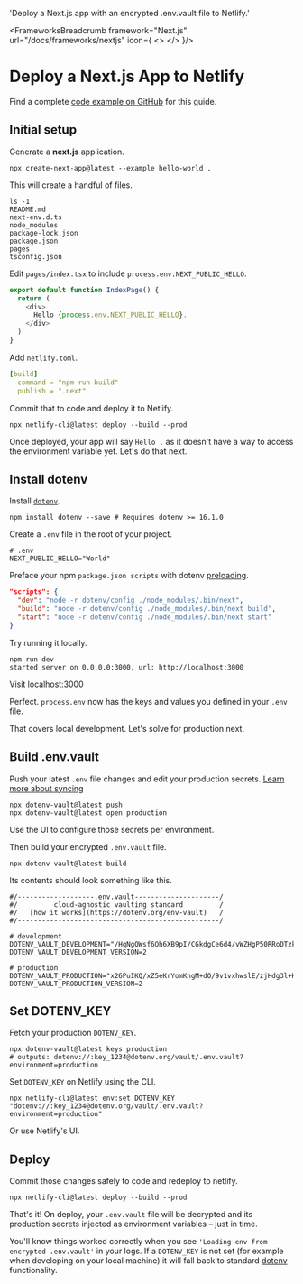 
  'Deploy a Next.js app with an encrypted .env.vault file to Netlify.'

<FrameworksBreadcrumb framework="Next.js" url="/docs/frameworks/nextjs" icon={
  <>
    <NextIcon className="h-9 w-9 text-[#000000] dark:invert"/>
    <NetlifyIcon className="h-9 w-9 text-[#00C7B7]"/>
  </>
}/>
# Deploy a Next.js App to Netlify
<GuideHeading lead={description} />

<Note>
  Find a complete <a href="https://github.com/dotenv-org/examples/tree/master/nextjs/netlify">code example on GitHub</a> for this guide.
</Note>

## Initial setup

Generate a **next.js** application.

```shell
npx create-next-app@latest --example hello-world .
```

This will create a handful of files.

```shell
ls -1
README.md
next-env.d.ts
node_modules
package-lock.json
package.json
pages
tsconfig.json
```

Edit `pages/index.tsx` to include `process.env.NEXT_PUBLIC_HELLO`.

```js {{ title: 'pages/index.tsx' }}
export default function IndexPage() {
  return (
    <div>
      Hello {process.env.NEXT_PUBLIC_HELLO}.
    </div>
  )
}
```

Add `netlify.toml`.

```yaml {{ title: 'netlify.toml' }}
[build]
  command = "npm run build"
  publish = ".next"
```

Commit that to code and deploy it to Netlify.

```shell
npx netlify-cli@latest deploy --build --prod
```

<ScreenshotBrowser url="/assets/img/docs/hello-blank.png" www="yourapp.vercel.app" />

Once deployed, your app will say `Hello .` as it doesn't have a way to access the environment variable yet. Let's do that next.

## Install dotenv

Install [`dotenv`](https://github.com/motdotla/dotenv).

```shell
npm install dotenv --save # Requires dotenv >= 16.1.0
```

Create a `.env` file in the root of your project.

```shell {{ title: '.env' }}
# .env
NEXT_PUBLIC_HELLO="World"
```

Preface your npm `package.json scripts` with dotenv [preloading](https://github.com/motdotla/dotenv#preload).

```json {{ title: 'package.json' }}
"scripts": {
  "dev": "node -r dotenv/config ./node_modules/.bin/next",
  "build": "node -r dotenv/config ./node_modules/.bin/next build",
  "start": "node -r dotenv/config ./node_modules/.bin/next start"
}
```

Try running it locally.

```shell
npm run dev
started server on 0.0.0.0:3000, url: http://localhost:3000
```

Visit [localhost:3000](http://localhost:3000)

<ScreenshotBrowser url='/assets/img/docs/nextjs-hello-world.png' />

Perfect. `process.env` now has the keys and values you defined in your `.env` file.

That covers local development. Let's solve for production next.

## Build .env.vault

Push your latest `.env` file changes and edit your production secrets. [Learn more about syncing](/docs/tutorials/sync)

```shell
npx dotenv-vault@latest push
npx dotenv-vault@latest open production
```

Use the UI to configure those secrets per environment.

<ScreenshotBrowser url='/assets/img/docs/nextjs-edit-production-value.gif' www='dotenv.org' />

Then build your encrypted `.env.vault` file.

```shell
npx dotenv-vault@latest build
```

Its contents should look something like this.

```shell {{ title: '.env.vault' }}
#/-------------------.env.vault---------------------/
#/         cloud-agnostic vaulting standard         /
#/   [how it works](https://dotenv.org/env-vault)   /
#/--------------------------------------------------/

# development
DOTENV_VAULT_DEVELOPMENT="/HqNgQWsf6Oh6XB9pI/CGkdgCe6d4/vWZHgP50RRoDTzkzPQk/xOaQs="
DOTENV_VAULT_DEVELOPMENT_VERSION=2

# production
DOTENV_VAULT_PRODUCTION="x26PuIKQ/xZ5eKrYomKngM+dO/9v1vxhwslE/zjHdg3l+H6q6PheB5GVDVIbZg=="
DOTENV_VAULT_PRODUCTION_VERSION=2
```

## Set DOTENV_KEY

Fetch your production `DOTENV_KEY`.

```shell
npx dotenv-vault@latest keys production
# outputs: dotenv://:key_1234@dotenv.org/vault/.env.vault?environment=production
```

Set `DOTENV_KEY` on Netlify using the CLI.

```shell
npx netlify-cli@latest env:set DOTENV_KEY "dotenv://:key_1234@dotenv.org/vault/.env.vault?environment=production"
```

Or use Netlify's UI.

<ScreenshotBrowser url='/assets/img/docs/netlify-config-vars.png' />

## Deploy

Commit those changes safely to code and redeploy to netlify.

```shell
npx netlify-cli@latest deploy --build --prod
```

<ScreenshotBrowser url='/assets/img/docs/hello-production.png' www='yourapp.netlify.app' />

That's it! On deploy, your `.env.vault` file will be decrypted and its production secrets injected as environment variables – just in time.

You'll know things worked correctly when you see `'Loading env from encrypted .env.vault'` in your logs. If a `DOTENV_KEY` is not set (for example when developing on your local machine) it will fall back to standard [dotenv](https://github.com/motdotla/dotenv) functionality.

<ScreenshotBrowser url='/assets/img/docs/netlify-logs-vault.png' www='npx netlify-cli@latest deploy --build --prod' />

<WellDone/>
